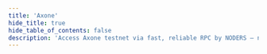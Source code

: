 ```yaml
---
title: 'Axone'
hide_title: true
hide_table_of_contents: false
description: 'Access Axone testnet via fast, reliable RPC by NODERS — no limits, Omnichain-ready, and built for scalable Web3'
---
```



<ChainLayout>
  <ChainHero
    name="Axone"
    iconUrl="img/axone-icon.svg"
    bgColor="#FB5F03"
    scope="testnet"
    chainId="axone-dentrite-1"
    nodeVersion="v10.0.0"
    token=""
    stakeUrl=""
    restakeUrl=""
    websiteUrl="https://www.axone.xyz/"
    githubUrl="https://github.com/axone-protocol"
    xUrl="https://x.com/axonexyz"
    discordUrl="https://discord.gg/axone"
  />

  <ProductLinks
    appUrl=""
    appImageUrl="img/products/"
    explorerUrl=""
    explorerImageUrl="img/products/"
    faucetUrl=""
  />

  <ToolsGrid
    chainName="axone"
    scope="testnet"
    showInstall={true}
    showUpgrade={true}
    showGenesis={true}
    showCli={true}
    showEndpoints={true}
    showStateSync={true}
    showSnapshot={true}
    showLivePeers={true}
    showSeed={true}
    showAddressBook={true}
    showExplorersList={false}
    showPublicEndpoints={false}
    showUsefulTools={false}
    showUpgradeWatcher={false}
  />

</ChainLayout>
